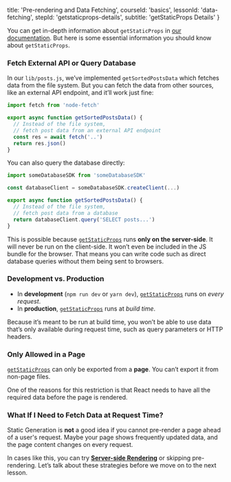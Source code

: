 
  title: 'Pre-rendering and Data Fetching',
  courseId: 'basics',
  lessonId: 'data-fetching',
  stepId: 'getstaticprops-details',
  subtitle: 'getStaticProps Details'
}

You can get in-depth information about `getStaticProps` in [our documentation](/docs/basic-features/data-fetching). But here is some essential information you should know about `getStaticProps`.

### Fetch External API or Query Database

In our `lib/posts.js`, we’ve implemented `getSortedPostsData` which fetches data from the file system. But you can fetch the data from other sources, like an external API endpoint, and it’ll work just fine:

```js
import fetch from 'node-fetch'

export async function getSortedPostsData() {
  // Instead of the file system,
  // fetch post data from an external API endpoint
  const res = await fetch('..')
  return res.json()
}
```

You can also query the database directly:

```js
import someDatabaseSDK from 'someDatabaseSDK'

const databaseClient = someDatabaseSDK.createClient(...)

export async function getSortedPostsData() {
  // Instead of the file system,
  // fetch post data from a database
  return databaseClient.query('SELECT posts...')
}
```

This is possible because [`getStaticProps`](/docs/basic-features/data-fetching#getstaticprops-static-generation) runs **only on the server-side**. It will never be run on the client-side. It won’t even be included in the JS bundle for the browser. That means you can write code such as direct database queries without them being sent to browsers.

### Development vs. Production

- In **development** (`npm run dev` or `yarn dev`), [`getStaticProps`](/docs/basic-features/data-fetching#getstaticprops-static-generation) runs on _every request_.
- In **production**, [`getStaticProps`](/docs/basic-features/data-fetching#getstaticprops-static-generation) runs at _build time_.

Because it’s meant to be run at build time, you won’t be able to use data that’s only available during request time, such as query parameters or HTTP headers.

### Only Allowed in a Page

[`getStaticProps`](/docs/basic-features/data-fetching#getstaticprops-static-generation) can only be exported from a **page**. You can’t export it from non-page files.

One of the reasons for this restriction is that React needs to have all the required data before the page is rendered.

### What If I Need to Fetch Data at Request Time?

Static Generation is **not** a good idea if you cannot pre-render a page ahead of a user's request. Maybe your page shows frequently updated data, and the page content changes on every request.

In cases like this, you can try [**Server-side Rendering**](/docs/basic-features/pages#server-side-rendering) or skipping pre-rendering. Let’s talk about these strategies before we move on to the next lesson.

